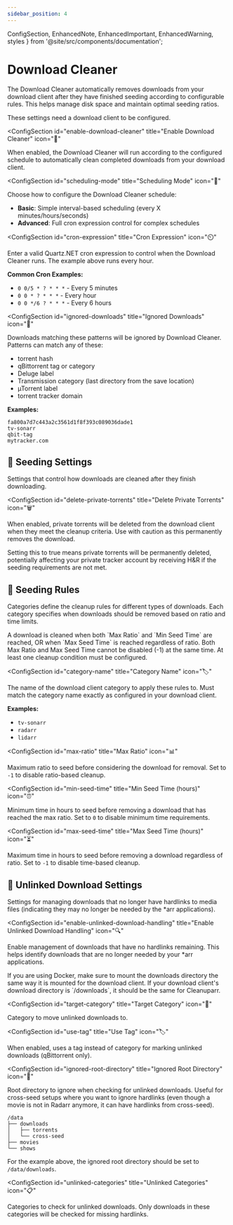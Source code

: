 ```yaml
---
sidebar_position: 4
---
```


  ConfigSection, 
  EnhancedNote, 
  EnhancedImportant, 
  EnhancedWarning,
  styles 
} from '@site/src/components/documentation';

# Download Cleaner

The Download Cleaner automatically removes downloads from your download client after they have finished seeding according to configurable rules. This helps manage disk space and maintain optimal seeding ratios.

<div className={styles.documentationPage}>

<EnhancedImportant>
These settings need a download client to be configured.
</EnhancedImportant>

<div className={styles.section}>

<ConfigSection
  id="enable-download-cleaner"
  title="Enable Download Cleaner"
  icon="🔄"
>

When enabled, the Download Cleaner will run according to the configured schedule to automatically clean completed downloads from your download client.

</ConfigSection>

<ConfigSection
  id="scheduling-mode"
  title="Scheduling Mode"
  icon="📅"
>

Choose how to configure the Download Cleaner schedule:
- **Basic**: Simple interval-based scheduling (every X minutes/hours/seconds)
- **Advanced**: Full cron expression control for complex schedules

</ConfigSection>

<ConfigSection
  id="cron-expression"
  title="Cron Expression"
  icon="⏲️"
>

Enter a valid Quartz.NET cron expression to control when the Download Cleaner runs. The example above runs every hour.

**Common Cron Examples:**
- `0 0/5 * ? * * *` - Every 5 minutes
- `0 0 * ? * * *` - Every hour
- `0 0 */6 ? * * *` - Every 6 hours

</ConfigSection>

</div>

<div className={styles.section}>

<ConfigSection
  id="ignored-downloads"
  title="Ignored Downloads"
  icon="🚫"
>

Downloads matching these patterns will be ignored by Download Cleaner. Patterns can match any of these:
- torrent hash
- qBittorrent tag or category
- Deluge label
- Transmission category (last directory from the save location)
- µTorrent label
- torrent tracker domain

**Examples:**
```
fa800a7d7c443a2c3561d1f8f393c089036dade1
tv-sonarr
qbit-tag
mytracker.com
```

</ConfigSection>

</div>

<div className={styles.section}>

<h2 className={styles.sectionTitle}>
  <span className={styles.sectionIcon}>🌱</span>
  Seeding Settings
</h2>

<p className={styles.sectionDescription}>
  Settings that control how downloads are cleaned after they finish downloading.
</p>

<ConfigSection
  id="delete-private-torrents"
  title="Delete Private Torrents"
  icon="🗑️"
>

When enabled, private torrents will be deleted from the download client when they meet the cleanup criteria. Use with caution as this permanently removes the download.

<EnhancedWarning>
Setting this to true means private torrents will be permanently deleted, potentially affecting your private tracker account by receiving H&R if the seeding requirements are not met.
</EnhancedWarning>

</ConfigSection>

</div>

<div className={styles.section}>

<h2 className={styles.sectionTitle}>
  <span className={styles.sectionIcon}>📏</span>
  Seeding Rules
</h2>

<p className={styles.sectionDescription}>
  Categories define the cleanup rules for different types of downloads. Each category specifies when downloads should be removed based on ratio and time limits.
</p>

<EnhancedNote>
A download is cleaned when both `Max Ratio` and `Min Seed Time` are reached, OR when `Max Seed Time` is reached regardless of ratio.
</EnhancedNote>

<EnhancedImportant>
Both Max Ratio and Max Seed Time cannot be disabled (-1) at the same time. At least one cleanup condition must be configured.
</EnhancedImportant>

<ConfigSection
  id="category-name"
  title="Category Name"
  icon="🏷️"
>

The name of the download client category to apply these rules to. Must match the category name exactly as configured in your download client.

**Examples:**
- `tv-sonarr`
- `radarr`
- `lidarr`

</ConfigSection>

<ConfigSection
  id="max-ratio"
  title="Max Ratio"
  icon="📊"
>

Maximum ratio to seed before considering the download for removal. Set to `-1` to disable ratio-based cleanup.

</ConfigSection>

<ConfigSection
  id="min-seed-time"
  title="Min Seed Time (hours)"
  icon="⏰"
>

Minimum time in hours to seed before removing a download that has reached the max ratio. Set to `0` to disable minimum time requirements.

</ConfigSection>

<ConfigSection
  id="max-seed-time"
  title="Max Seed Time (hours)"
  icon="⏳"
>

Maximum time in hours to seed before removing a download regardless of ratio. Set to `-1` to disable time-based cleanup.

</ConfigSection>

</div>

<div className={styles.section}>

<h2 className={styles.sectionTitle}>
  <span className={styles.sectionIcon}>🔗</span>
  Unlinked Download Settings
</h2>

<p className={styles.sectionDescription}>
  Settings for managing downloads that no longer have hardlinks to media files (indicating they may no longer be needed by the *arr applications).
</p>

<ConfigSection
  id="enable-unlinked-download-handling"
  title="Enable Unlinked Download Handling"
  icon="🔍"
>

Enable management of downloads that have no hardlinks remaining. This helps identify downloads that are no longer needed by your *arr applications.

<EnhancedImportant>
If you are using Docker, make sure to mount the downloads directory the same way it is mounted for the download client. If your download client's download directory is `/downloads`, it should be the same for Cleanuparr.
</EnhancedImportant>

</ConfigSection>

<ConfigSection
  id="target-category"
  title="Target Category"
  icon="🎯"
>

Category to move unlinked downloads to.

</ConfigSection>

<ConfigSection
  id="use-tag"
  title="Use Tag"
  icon="🏷️"
>

When enabled, uses a tag instead of category for marking unlinked downloads (qBittorrent only).

</ConfigSection>

<ConfigSection
  id="ignored-root-directory"
  title="Ignored Root Directory"
  icon="📁"
>

Root directory to ignore when checking for unlinked downloads. Useful for cross-seed setups where you want to ignore hardlinks (even though a movie is not in Radarr anymore, it can have hardlinks from cross-seed).

```
/data
├── downloads
│   ├── torrents
│   └── cross-seed
├── movies
└── shows
```

For the example above, the ignored root directory should be set to `/data/downloads`.

</ConfigSection>

<ConfigSection
  id="unlinked-categories"
  title="Unlinked Categories"
  icon="📋"
>

Categories to check for unlinked downloads. Only downloads in these categories will be checked for missing hardlinks.

</ConfigSection>

</div>

</div>